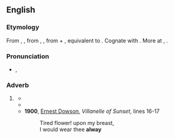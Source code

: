 ==English==

===Etymology===
From {{inh|en|enm|allwaye}}, {{m|enm|alle wey}}, from {{inh|en|ang|ealneġ}}, {{m|ang|ealneweġ||always, perpetually|lit=all the way}}, from {{m|ang|ealne}} + {{m|ang|weġ|pos=accusative case}}, equivalent to {{prefix|en|al|t1=all|way}}. Cognate with {{cog|sco|alwayis||always}}. More at {{l|en|all}}, {{l|en|way}}.

===Pronunciation===
* {{IPA|en|/ˈɔːl.weɪ/}}, {{a|poetic}} {{IPAchar|/ɔːlˈweɪ/}}

===Adverb===
{{en-adv|-}}

# {{lb|en|archaic}} {{alternative form of|en|always}}
#* {{RQ:Tyndale NT|Matthew|XXVIII|text=And lo I am with you '''allwaye''' even untyll the ende off the worlde.}}
#* {{RQ:King James Version|John|6|7|column=1|passage=Then Ieſus ſaid vnto them, My time is not yet come: but your time is '''alway''' ready.}}
#* '''1900''', [[w:Ernest Dowson|Ernest Dowson]], ''Villanelle of Sunset'', lines 16-17
#*: Tired flower! upon my breast,
#*: I would wear thee '''alway'''